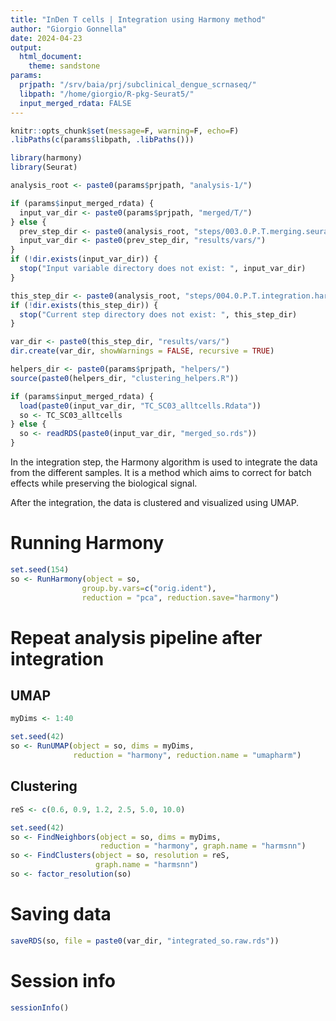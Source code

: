 ```yaml
---
title: "InDen T cells | Integration using Harmony method"
author: "Giorgio Gonnella"
date: 2024-04-23
output:
  html_document:
    theme: sandstone
params:
  prjpath: "/srv/baia/prj/subclinical_dengue_scrnaseq/"
  libpath: "/home/giorgio/R-pkg-Seurat5/"
  input_merged_rdata: FALSE
---
```


```r
knitr::opts_chunk$set(message=F, warning=F, echo=F)
.libPaths(c(params$libpath, .libPaths()))

library(harmony)
library(Seurat)

analysis_root <- paste0(params$prjpath, "analysis-1/")

if (params$input_merged_rdata) {
  input_var_dir <- paste0(params$prjpath, "merged/T/")
} else {
  prev_step_dir <- paste0(analysis_root, "steps/003.0.P.T.merging.seurat/")
  input_var_dir <- paste0(prev_step_dir, "results/vars/")
}
if (!dir.exists(input_var_dir)) {
  stop("Input variable directory does not exist: ", input_var_dir)
}

this_step_dir <- paste0(analysis_root, "steps/004.0.P.T.integration.harmony/")
if (!dir.exists(this_step_dir)) {
  stop("Current step directory does not exist: ", this_step_dir)
}

var_dir <- paste0(this_step_dir, "results/vars/")
dir.create(var_dir, showWarnings = FALSE, recursive = TRUE)

helpers_dir <- paste0(params$prjpath, "helpers/")
source(paste0(helpers_dir, "clustering_helpers.R"))
```

```r
if (params$input_merged_rdata) {
  load(paste0(input_var_dir, "TC_SC03_alltcells.Rdata"))
  so <- TC_SC03_alltcells
} else {
  so <- readRDS(paste0(input_var_dir, "merged_so.rds"))
}
```

In the integration step, the Harmony algorithm is used to integrate the data
from the different samples. It is a method which aims to correct for batch
effects while preserving the biological signal.

After the integration, the data is clustered and visualized using UMAP.

# Running Harmony

```r

set.seed(154)
so <- RunHarmony(object = so,
                group.by.vars=c("orig.ident"),
                reduction = "pca", reduction.save="harmony")
```

# Repeat analysis pipeline after integration

## UMAP

```r
myDims <- 1:40
```

```r
set.seed(42)
so <- RunUMAP(object = so, dims = myDims,
              reduction = "harmony", reduction.name = "umapharm")
```

## Clustering

```r
reS <- c(0.6, 0.9, 1.2, 2.5, 5.0, 10.0)
```

```r
set.seed(42)
so <- FindNeighbors(object = so, dims = myDims,
                    reduction = "harmony", graph.name = "harmsnn")
so <- FindClusters(object = so, resolution = reS,
                   graph.name = "harmsnn")
so <- factor_resolution(so)
```

# Saving data

```r
saveRDS(so, file = paste0(var_dir, "integrated_so.raw.rds"))
```

# Session info

```r
sessionInfo()
```

